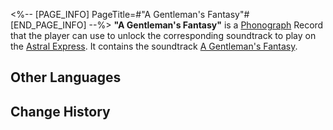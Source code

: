 <%-- [PAGE_INFO]
PageTitle=#"A Gentleman's Fantasy"#
[END_PAGE_INFO] --%>
{{Item Infobox
|id          = 210227
|image       = Item A Gentleman's Fantasy.png
|type        = Disk
|invCategory = Valuables
|rarity      = 3
|effect      = 
|description = A record that can be played on the Express' phonograph. It might be a chance acquisition or a gift from someone else. All sorts of memories surge up when the music plays &mdash; the smiles, encounters, touches, and the excitement of battle. Maybe that is why people still collect records even as society rapidly advances.<br />The current record contains the track, "A Gentleman's Fantasy."
}}
{{Description|''Here is the golden age of the Cosmos where faith and pain intertwine. The only thing he left behind was a pure innocence that became madder by the day.''}}
'''"A Gentleman's Fantasy"''' is a [[Phonograph]] Record that the player can use to unlock the corresponding soundtrack to play on the [[Astral Express]]. It contains the soundtrack [[A Gentleman's Fantasy]].

==Other Languages==
{{Other Languages
|en   = "A Gentleman's Fantasy"
|zhs  = 《奇情异想的绅士》
|zht  = 《奇情異想的紳士》
|ja   = 『風変わりな紳士』
|ko   = ≪비범한 신사≫
|es   = La fantasía de un caballero
|fr   = «&nbsp;A Gentleman's Fantasy&nbsp;»
|ru   = A Gentleman's Fantasy
|th   = A Gentleman's Fantasy
|vi   = "Quý Ông Mộng Mị"
|de   = „Die Fantasie eines Gentlemans“
|id   = "A Gentleman's Fantasy"
|pt   = "A Gentleman's Fantasy"
}}

==Change History==
{{Change History|1.5}}
